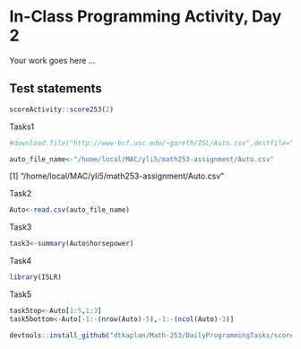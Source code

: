 # In-Class Programming Activity, Day 2

Your work goes here ...



## Test statements

```r
scoreActivity::score253(2)
```

Tasks1

```r
#download.file("http://www-bcf.usc.edu/~gareth/ISL/Auto.csv",destfile="Auto.csv")
```
```r
auto_file_name<-"/home/local/MAC/yli5/math253-assignment/Auto.csv"
```
[1] "/home/local/MAC/yli5/math253-assignment/Auto.csv"


Task2
```r
Auto<-read.csv(auto_file_name)
```

Task3

```r
task3<-summary(Auto$horsepower)
```

Task4
```r
library(ISLR)
```

Task5
```r
task5top<-Auto[1:5,1:3]
task5bottom<-Auto[-1:-(nrow(Auto)-5),-1:-(ncol(Auto)-3)]
```

```r
devtools::install_github("dtkaplan/Math-253/DailyProgrammingTasks/scoreActivity")
```

